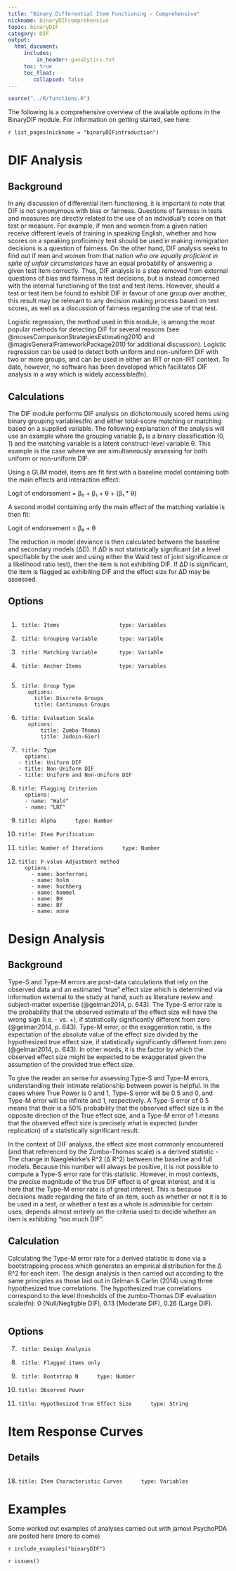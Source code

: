 ```yaml
---
title: "Binary Differential Item Functioning - Comprehensive"
nickname: binaryDIFcomprehensive
topic: binaryDIF
category: DIF
output: 
  html_document:
     includes:
         in_header: ganalytics.txt
     toc: true
     toc_float:
        collapsed: false
---
```


```r
source("../R/functions.R")
```

The following is a comprehensive overview of the available options in the BinaryDIF module. For information on getting started, see here:

`r list_pages(nickname = "binaryDIFintroduction")`

# DIF Analysis

## Background

In any discussion of differential item functioning, it is important to note that DIF is not synonymous with bias or fairness. Questions of fairness in tests and measures are directly related to the use of an individual’s score on that test or measure. For example, if men and women from a given nation receive different levels of training in speaking English, whether and how scores on a speaking proficiency test should be used in making immigration decisions is a question of fairness. On the other hand, DIF analysis seeks to find out if men and women from that nation _who are equally proficient in spite of unfair circumstances_ have an equal probability of answering a given test item correctly. Thus, DIF analysis is a step removed from external questions of bias and fairness in test decisions, but is instead concerned with the internal functioning of the test and test items. However, should a test or test item be found to exhibit DIF in favour of one group over another, this result may be relevant to any decision making process based on test scores, as well as a discussion of fairness regarding the use of that test.

Logistic regression, the method used in this module, is among the most popular methods for detecting DIF for several reasons (see @mosesComparisonStrategiesEstimating2010 and @magisGeneralFrameworkPackage2010 for additional discussion). Logistic regression can be used to detect both uniform and non-uniform DIF with two or more groups, and can be used in either an IRT or non-IRT context. To date, however, no software has been developed which facilitates DIF analysis in a way which is widely accessible(fn). 

## Calculations

The DIF module performs DIF analysis on dichotomously scored items using binary grouping variables(fn) and either total-score matching or matching based on a supplied variable. The following explanation of the analysis will use an example where the grouping variable β₁ is a binary classification (0, 1) and the matching variable is a latent construct-level variable θ. This example is the case where we are simultaneously assessing for both uniform or non-uniform DIF.

Using a GLIM model, items are fit first with a baseline model containing both the main effects and interaction effect:

Logit of endorsement = β₀ + β₁ + θ + (β₁ * θ)

A second model containing  only the main effect of the matching variable is then fit:

Logit of endorsement = β₀ + θ 

The reduction in model deviance is then calculated between the baseline and secondary models (ΔD). If ΔD is not statistically significant (at a level specifiable by the user and using either the Wald test of joint significance or a likelihood ratio test), then the item is not exhibiting DIF. If ΔD is significant, the item is flagged as exhibiting DIF and the effect size for ΔD may be assessed.

## Options

<img src="DIF/analysisVariables.png  " class="img-responsive" alt="">

1.      title: Items                   type: Variables
2.      title: Grouping Variable       type: Variable
3.      title: Matching Variable       type: Variable
4.      title: Anchor Items            type: Variables

<img src="DIF/analysis.png  " class="img-responsive" alt="">


5.      title: Group Type
    	  options:
        	title: Discrete Groups
        	title: Continuous Groups
6.      title: Evaluation Scale
    	  options:
        	  title: Zumbo-Thomas
        	  title: Jodoin-Gierl

12.      title: Type
    	  options:
        - title: Uniform DIF
        - title: Non-Uniform DIF
        - title: Uniform and Non-Uniform DIF
        
13.     title: Flagging Criterion
    	  options:
    	  - name: "Wald"
    	  - name: "LRT"
    	  
14.     title: Alpha      type: Number

15.     title: Item Purification

16.     title: Number of Iterations      type: Number

17.     title: P-value Adjustment method
    	  options: 
        	- name: bonferroni
        	- name: holm
        	- name: hochberg
        	- name: hommel
        	- name: BH
        	- name: BY
        	- name: none


# Design Analysis

## Background

Type-S and Type-M errors are post-data calculations that rely on the observed data and an estimated “true” effect size which is determined via information external to the study at hand, such as literature review and subject-matter expertise (@gelman2014, p. 643). The Type-S error rate is the probability that the observed estimate of the effect size will have the wrong sign (I.e. - vs. +), if statistically significantly different from zero (@gelman2014, p. 643). Type-M error, or the exaggeration ratio, is the expectation of the absolute value of the effect size divided by the hypothesized true effect size, if statistically significantly different from zero (@gelman2014, p. 643). In other words, it is the factor by which the observed effect size might be expected to be exaggerated given the assumption of the provided true effect size. 

To give the reader an sense for assessing Type-S and Type-M errors, understanding their intimate relationship between power is helpful. In the cases where True Power is 0 and 1, Type-S error will be 0.5 and 0, and Type-M error will be infinite and 1, respectively. A Type-S error of 0.5 means that their is a 50% probability that the observed effect size is in the opposite direction of the True effect size, and a Type-M error of 1 means that the observed effect size is precisely what is expected (under replication) of a statistically significant result.

In the context of DIF analysis, the effect size most commonly encountered (and that referenced by the Zumbo-Thomas scale) is a derived statistic - The change in Naeglekirke’s R^2 (Δ R^2) between the baseline and full models. Because this number will always be positive, it is not possible to compute a Type-S error rate for this statistic. However, in most contexts, the precise magnitude of the true DIF effect is of great interest, and it is here that the Type-M error rate is of great interest. This is because decisions made regarding the fate of an item, such as whether or not it is to be used in a test, or whether a test as a whole is admissible for certain uses, depends almost entirely on the criteria used to decide whether an item is exhibiting “too much DIF”.

## Calculation

Calculating the Type-M error rate for a derived statistic is done via a bootstrapping process which generates an empirical distribution for the Δ R^2 for each item. The design analysis is then carried out according to the same principles as those laid out in Gelman & Carlin (2014) using three hypothesized true correlations. The hypothesized true correlations correspond to the level thresholds of the zumbo-Thomas DIF evaluation scale(fn): 0 (Null/Negligble DIF), 0.13 (Moderate DIF), 0.26 (Large DIF).

<img src="DIF/designAnalysis.png  " class="img-responsive" alt="">

## Options

7.      title: Design Analysis

8.      title: Flagged items only

9.      title: Bootstrap N      type: Number

10.     title: Observed Power

11.     title: Hypothesized True Effect Size      type: String

# Item Response Curves

## Details

<img src="DIF/ICC.png  " class="img-responsive" alt="">

18.     title: Item Characteristic Curves      type: Variables

# Examples

Some worked out examples of analyses carried out with jamovi PsychoPDA are posted here (more to come)

`r include_examples("binaryDIF")`

`r issues()`